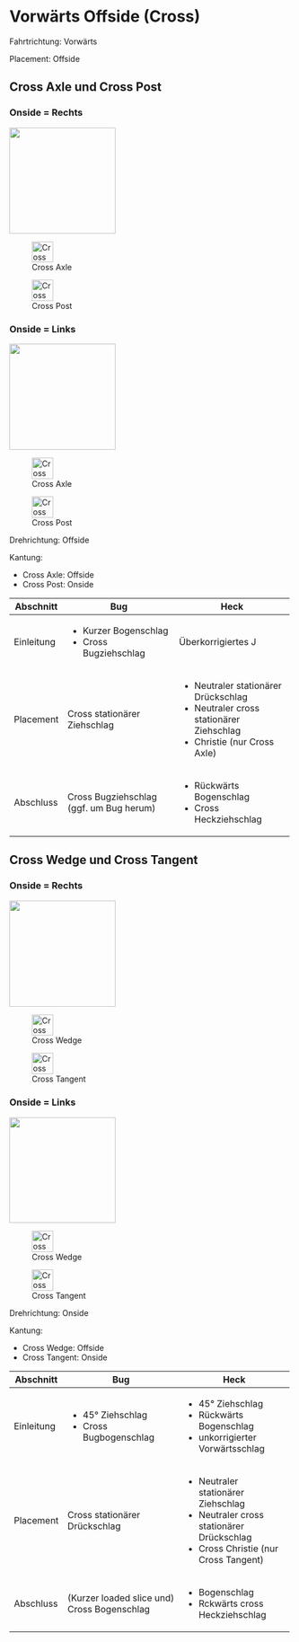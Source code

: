 # Vorwärts Offside (Cross)

Fahrtrichtung: Vorwärts

Placement: Offside

## Cross Axle und Cross Post

::: {.column-margin .panel-tabset group="side"}
### Onside = Rechts

::: {layout="[[3,2]]" layout-valign="bottom"}
::: {}
![](ManoeverSkizzen/CrossAxle.png){fig-align="center" height=5cm}
:::

::: {}
![Cross Axle](ManoeverSkizzen/K-links_P-links.png){fig-align="center" height=1cm}

![Cross Post](ManoeverSkizzen/K-rechts_P-links.png){fig-align="center" height=1cm}
:::
:::


### Onside = Links

::: {layout="[[3,2]]" layout-valign="bottom"}
::: {}
![](ManoeverSkizzen/Axle.png){fig-align="center" height=5cm}
:::

::: {}
![Cross Axle](ManoeverSkizzen/K-rechts_P-rechts.png){fig-align="center" height=1cm}

![Cross Post](ManoeverSkizzen/K-links_P-rechts.png){fig-align="center" height=1cm}
:::
:::
:::

Drehrichtung: Offside

Kantung:

- Cross Axle: Offside
- Cross Post: Onside

+-------------+-----------------------------------------+------------------------------------------+
| Abschnitt   | Bug                                     | Heck                                     |
+=============+=========================================+==========================================+
| Einleitung  | - Kurzer Bogenschlag                    | Überkorrigiertes J                       |
|             | - Cross Bugziehschlag                   |                                          |
+-------------+-----------------------------------------+------------------------------------------+
| Placement   | Cross stationärer Ziehschlag            | - Neutraler stationärer Drückschlag      |
|             |                                         | - Neutraler cross stationärer Ziehschlag |
|             |                                         | - Christie (nur Cross Axle)              |
+-------------+-----------------------------------------+------------------------------------------+
| Abschluss   | Cross Bugziehschlag (ggf. um Bug herum) | - Rückwärts Bogenschlag                  |
|             |                                         | - Cross Heckziehschlag                   |
+-------------+-----------------------------------------+------------------------------------------+


## Cross Wedge und Cross Tangent

::: {.column-margin .panel-tabset group="side"}
### Onside = Rechts

::: {layout="[[3,2]]" layout-valign="bottom"}
::: {}
![](ManoeverSkizzen/CrossWedge.png){fig-align="center" height=5cm}
:::

::: {}
![Cross Wedge](ManoeverSkizzen/K-links_P-links.png){fig-align="center" height=1cm}

![Cross Tangent](ManoeverSkizzen/K-rechts_P-links.png){fig-align="center" height=1cm}
:::

:::


### Onside = Links

::: {layout="[[3,2]]" layout-valign="bottom"}
::: {}
![](ManoeverSkizzen/Wedge.png){fig-align="center" height=5cm}
:::

::: {}
![Cross Wedge](ManoeverSkizzen/K-rechts_P-rechts.png){fig-align="center" height=1cm}

![Cross Tangent](ManoeverSkizzen/K-links_P-rechts.png){fig-align="center" height=1cm}
:::
:::
:::

Drehrichtung: Onside

Kantung:

- Cross Wedge: Offside
- Cross Tangent: Onside

+-------------+---------------------------------------------+-------------------------------------------+
| Abschnitt   | Bug                                         | Heck                                      |
+=============+=============================================+===========================================+
| Einleitung  | - 45° Ziehschlag                            | - 45° Ziehschlag                          |
|             | - Cross Bugbogenschlag                      | - Rückwärts Bogenschlag                   |
|             |                                             | - unkorrigierter Vorwärtsschlag           |
+-------------+---------------------------------------------+-------------------------------------------+
| Placement   | Cross stationärer Drückschlag               | - Neutraler stationärer Ziehschlag        |
|             |                                             | - Neutraler cross stationärer Drückschlag |
|             |                                             | - Cross Christie (nur Cross Tangent)      |
+-------------+---------------------------------------------+-------------------------------------------+
| Abschluss   | (Kurzer loaded slice und) Cross Bogenschlag | - Bogenschlag                             |
|             |                                             | - Rckwärts cross Heckziehschlag           |
+-------------+---------------------------------------------+-------------------------------------------+
